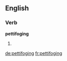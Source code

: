 ==English==

===Verb===
'''pettifoging'''

# {{present participle of|pettifog}}

[[de:pettifoging]]
[[fr:pettifoging]]